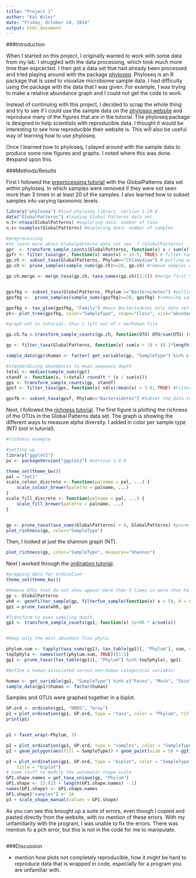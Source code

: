 ```yaml
---
title: "Project 1"
author: "Kat Wiles"
date: "Friday, October 24, 2014"
output: html_document
---
```





###Introduction

When I started on this project, I originally wanted to work with some data from my lab. I struggled with the data processing, which took much more time than expcected. I then got a data set that had already been processed and tried playing around with the package [phyloseq](http://www.plosone.org/article/info%3Adoi%2F10.1371%2Fjournal.pone.0061217). Phyloseq is an R package that is used to visualize microbiome sample data. I had difficulty using the package with the data that I was given. For example, I was trying to make a relative abundance graph and I could not get the code to work. 

Instead of continuing with this project, I decided to scrap the whole thing and try to see if I could use the sample data on the [phyloseq website](http://joey711.github.io/phyloseq/) and reproduce many of the figures that are in the tutorial. The phyloseq package is designed to help scientists with reproducible data. I thought it would be interesting to see how reproducible their website is. This will also be useful way of learning how to use phyloseq. 

Once I learned how to phyloseq, I played around with the sample data to produce some new figures and graphs. I noted where this was done. #expand upon this. 


###Methods/Results

First I followed the [preprocessing tutorial](http://joey711.github.io/phyloseq/preprocess.html) with the GlobalPatterns data set within phyloseq. In which samples were removed if they were not seen more than 3 times in at least 20 of the samples. I also learned how to subset samples into varying taxonomic levels. 


```r
library("phyloseq") #load phyloseq library, version 1.10.0
data("GlobalPatterns") #loading Global Patterns data set
n.t<-ntaxa(GlobalPatterns) #exploring data: number of taxa
n.s<-nsamples(GlobalPatterns) #exploring data: number of samples
```

```r
#preprocessing
#to learn more about Globalpatterns data set see `?`(GlobalPatterns)
gpr  <- transform_sample_counts(GlobalPatterns, function(x) x / sum(x)) #transform data to relative abundance
gpfr <- filter_taxa(gpr, function(x) mean(x) > 1e-5, TRUE) # filter taxa so only OTUs mean greater than 10^-5kept
gp.ch <- subset_taxa(GlobalPatterns, Phylum=="Chlamydiae") # pulling out samples in phylum Chlamidiae
gp.ch <- prune_samples(sample_sums(gp.ch)>=20, gp.ch) #remove samples with >20 reads

gp.ch.merge <- merge_taxa(gp.ch, taxa_names(gp.ch)[1:5]) #merge first 5 samples in Chlamidiae set


gpsfbg <- subset_taxa(GlobalPatterns, Phylum =="Bacteroidetes") #pulling out Bacteriodetes #not in tutorial!!
gpsfbg <-  prune_samples(sample_sums(gpsfbg)>=20, gpsfbg) #removing samples with >20 reads #not in tutorial

gpsfbg <- tax_glom(gpsfbg, "Family") #mass Bacteriodetes only data set at rank of family
pt<- plot_tree(gpsfbg, color="SampleType", shape="Class", size="abundance") #create annotated tree

#graph not in tutorial, thus i left out of r markdown file

gp.ch.fa <-transform_sample_counts(gp.ch, function(OTU) OTU/sum(OTU) )#transforming abundance to functional abundance

gp <- filter_taxa(GlobalPatterns, function(x) sum(x > 3) > (0.2*length(x)), TRUE) #Remove taxa not seen more than 3 times in at least 20% of the samples. This protects against an OTU with small mean & trivially large C.V.

sample_data(gp)$human <- factor( get_variable(gp, "SampleType") %in% c("Feces", "Mock", "Skin", "Tongue") ) #define human vs non-human data and add to dataset

#standardizing abundances to mean sequence depth
total <- median(sample_sums(gp))
standf <- function(x, t=total) round(t * (x / sum(x)))
gps <- transform_sample_counts(gp, standf)
gpsf <- filter_taxa(gps, function(x) sd(x)/mean(x) > 3.0, TRUE) #Filter the taxa using a cutoff of 3.0 for the Coefficient of Variation

gpsfb <- subset_taxa(gpsf, Phylum=="Bacteroidetes") #Subset the data to Bacteroidetes, used in some plots
```


Next, I followed the [richness tutorial](http://joey711.github.io/phyloseq/plot_richness-examples.html). The first figure is plotting the richness of the OTUs in the Global Patterns data set. The graph is showing the different ways to measure alpha diversity. I added in color per sample type (NT) (not in tutorial). 


```r
#richness example

#setting up
library("ggplot2")
pv <- packageVersion("ggplot2") #version 1.0.0

theme_set(theme_bw())
pal = "Set1"
scale_colour_discrete <- function(palname = pal, ...) {
    scale_colour_brewer(palette = palname, ...)
}
scale_fill_discrete <- function(palname = pal, ...) {
    scale_fill_brewer(palette = palname, ...)
}


gp <- prune_taxa(taxa_sums(GlobalPatterns) > 0, GlobalPatterns) #prune OTUs not present
plot_richness(gp, color="SampleType")
```

Then, I looked at just the shannon graph (NT). 
```r
plot_richness(gp, color="SampleType", measures="Shannon")
```


Next I worked through the [ordination tutorial](http://joey711.github.io/phyloseq/plot_ordination-examples.html).

```r
#prepping data for ordination
theme_set(theme_bw())

#Remove OTUs that do not show appear more than 5 times in more than half the samples
gp <- GlobalPatterns 
wh0 <- genefilter_sample(gp, filterfun_sample(function(x) x > 5), A = 0.5 * nsamples(gp))
gp1 = prune_taxa(wh0, gp)

#Transform to even sampling depth.
gp1 <- transform_sample_counts(gp1, function(x) 1e+06 * x/sum(x))


#Keep only the most abundant five phyla.

phylum.sum <- tapply(taxa_sums(gp1), tax_table(gp1)[, "Phylum"], sum, na.rm = TRUE)
top5phyla <- names(sort(phylum.sum, TRUE))[1:5]
gp1 <- prune_taxa((tax_table(gp1)[, "Phylum"] %in% top5phyla), gp1)

#Define a human-associated versus non-human categorical variable:

human <- get_variable(gp1, "SampleType") %in% c("Feces", "Mock", "Skin", "Tongue")
sample_data(gp1)$human <- factor(human)
```


Samples and OTUs were graphed together in a biplot.


```r
GP.ord <- ordinate(gp1, "NMDS", "bray")
p1 = plot_ordination(gp1, GP.ord, type = "taxa", color = "Phylum", title = "taxa")
print(p1)


p1 + facet_wrap(~Phylum, 3)

p2 = plot_ordination(gp1, GP.ord, type = "samples", color = "SampleType", shape = "human")
p2 + geom_polygon(aes(fill = SampleType)) + geom_point(size = 5) + ggtitle("samples")

p3 = plot_ordination(gp1, GP.ord, type = "biplot", color = "SampleType", shape = "Phylum", 
    title = "biplot")
# Some stuff to modify the automatic shape scale
GP1.shape.names = get_taxa_unique(gp, "Phylum")
GP1.shape <- 15:(15 + length(GP1.shape.names) - 1)
names(GP1.shape) <- GP1.shape.names
GP1.shape["samples"] <- 16
p3 + scale_shape_manual(values = GP1.shape)
```

As you can see this brought up a suite of errors, even though I copied and pasted directly from the website, with no mention of these errors. With my unfamiliarity with the program, I was unable to fix the errors. There was mention fo a pch error, but this is not in the code for me to manipulate. 

```r

```


###Discussion

* mention how plots not completely reproducible, how it might be hard to reproduce data that is wrapped in code, especially for a program you are unfamiliar with. 



